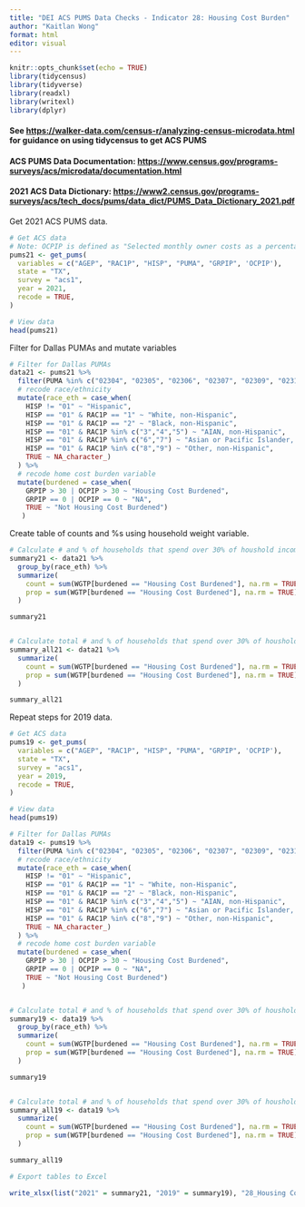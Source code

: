 ---
title: "DEI ACS PUMS Data Checks - Indicator 28: Housing Cost Burden"
author: "Kaitlan Wong"
format: html
editor: visual
---

```{r setup, include=FALSE}
knitr::opts_chunk$set(echo = TRUE)
library(tidycensus) 
library(tidyverse) 
library(readxl) 
library(writexl) 
library(dplyr)
```

#### See <https://walker-data.com/census-r/analyzing-census-microdata.html> for guidance on using tidycensus to get ACS PUMS

#### ACS PUMS Data Documentation: <https://www.census.gov/programs-surveys/acs/microdata/documentation.html>

#### 2021 ACS Data Dictionary: <https://www2.census.gov/programs-surveys/acs/tech_docs/pums/data_dict/PUMS_Data_Dictionary_2021.pdf>

Get 2021 ACS PUMS data.

```{r}
# Get ACS data
# Note: OCPIP is defined as "Selected monthly owner costs as a percentage of household income during the past 12 months". GRPIP is defined as "Gross rent as a percentage of household income past 12 months"
pums21 <- get_pums(
  variables = c("AGEP", "RAC1P", "HISP", "PUMA", "GRPIP", 'OCPIP'),
  state = "TX",
  survey = "acs1",
  year = 2021,
  recode = TRUE,
)

# View data
head(pums21)
```

Filter for Dallas PUMAs and mutate variables

```{r}
# Filter for Dallas PUMAs
data21 <- pums21 %>%
  filter(PUMA %in% c("02304", "02305", "02306", "02307", "02309", "02310", "02311", "02312", "02313", "02314", "02315", "02316", "02319", "01901", "02001")) %>%
  # recode race/ethnicity
  mutate(race_eth = case_when(
    HISP != "01" ~ "Hispanic",
    HISP == "01" & RAC1P == "1" ~ "White, non-Hispanic",
    HISP == "01" & RAC1P == "2" ~ "Black, non-Hispanic",
    HISP == "01" & RAC1P %in% c("3","4","5") ~ "AIAN, non-Hispanic",
    HISP == "01" & RAC1P %in% c("6","7") ~ "Asian or Pacific Islander, non-Hispanic",
    HISP == "01" & RAC1P %in% c("8","9") ~ "Other, non-Hispanic",
    TRUE ~ NA_character_)
  ) %>%
  # recode home cost burden variable
  mutate(burdened = case_when(
    GRPIP > 30 | OCPIP > 30 ~ "Housing Cost Burdened",
    GRPIP == 0 | OCPIP == 0 ~ "NA",
    TRUE ~ "Not Housing Cost Burdened")
   )
```

Create table of counts and %s using household weight variable.

```{r}
# Calculate # and % of households that spend over 30% of houshold income on rent or owner costs by race/ethnicity of householder
summary21 <- data21 %>%
  group_by(race_eth) %>%
  summarize(
    count = sum(WGTP[burdened == "Housing Cost Burdened"], na.rm = TRUE),
    prop = sum(WGTP[burdened == "Housing Cost Burdened"], na.rm = TRUE) / sum(WGTP)
  )

summary21


# Calculate total # and % of households that spend over 30% of houshold income on rent or owner costs
summary_all21 <- data21 %>%
  summarize(
    count = sum(WGTP[burdened == "Housing Cost Burdened"], na.rm = TRUE),
    prop = sum(WGTP[burdened == "Housing Cost Burdened"], na.rm = TRUE) / sum(WGTP, na.rm = TRUE)
  )

summary_all21
```

Repeat steps for 2019 data.

```{r}
# Get ACS data
pums19 <- get_pums(
  variables = c("AGEP", "RAC1P", "HISP", "PUMA", "GRPIP", 'OCPIP'),
  state = "TX",
  survey = "acs1",
  year = 2019,
  recode = TRUE,
)

# View data
head(pums19)
```

```{r}
# Filter for Dallas PUMAs
data19 <- pums19 %>%
  filter(PUMA %in% c("02304", "02305", "02306", "02307", "02309", "02310", "02311", "02312", "02313", "02314", "02315", "02316", "02319", "01901", "02001")) %>%
  # recode race/ethnicity
  mutate(race_eth = case_when(
    HISP != "01" ~ "Hispanic",
    HISP == "01" & RAC1P == "1" ~ "White, non-Hispanic",
    HISP == "01" & RAC1P == "2" ~ "Black, non-Hispanic",
    HISP == "01" & RAC1P %in% c("3","4","5") ~ "AIAN, non-Hispanic",
    HISP == "01" & RAC1P %in% c("6","7") ~ "Asian or Pacific Islander, non-Hispanic",
    HISP == "01" & RAC1P %in% c("8","9") ~ "Other, non-Hispanic",
    TRUE ~ NA_character_)
  ) %>%
  # recode home cost burden variable
  mutate(burdened = case_when(
    GRPIP > 30 | OCPIP > 30 ~ "Housing Cost Burdened",
    GRPIP == 0 | OCPIP == 0 ~ "NA",
    TRUE ~ "Not Housing Cost Burdened")
   )


# Calculate total # and % of households that spend over 30% of houshold income on rent or owner costs by race/ethnicity of houesholder
summary19 <- data19 %>%
  group_by(race_eth) %>%
  summarize(
    count = sum(WGTP[burdened == "Housing Cost Burdened"], na.rm = TRUE),
    prop = sum(WGTP[burdened == "Housing Cost Burdened"], na.rm = TRUE) / sum(WGTP)
  )

summary19


# Calculate total # and % of households that spend over 30% of houshold income on rent or owner costs
summary_all19 <- data19 %>%
  summarize(
    count = sum(WGTP[burdened == "Housing Cost Burdened"], na.rm = TRUE),
    prop = sum(WGTP[burdened == "Housing Cost Burdened"], na.rm = TRUE) / sum(WGTP, na.rm = TRUE)
  )

summary_all19
```

```{r}
# Export tables to Excel

write_xlsx(list("2021" = summary21, "2019" = summary19), "28_Housing Cost Burden.xlsx")
```
